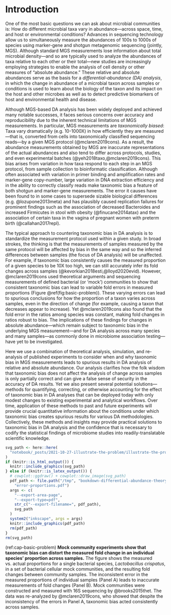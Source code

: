 # Introduction {#introduction}

<!-- First paragraph: DA analysis -->
One of the most basic questions we can ask about microbial communities is: How do different microbial taxa vary in abundance—across space, time, and host or environmental conditions?
Advances in sequencing technology allow us to simultaneously measure the abundances of 100s to 1000s of species using marker-gene and shotgun metagenomic sequencing (jointly, MGS).
Although standard MGS measurements lose information about total microbial density—and so are typically used to analyze the abundances of taxa relative to each other or their total—new studies are increasingly employing strategies to enable the analysis of cell density or other measures of "absolute abundance."
These relative and absolute abundances serve as the basis for a _differential-abundance (DA) analysis_, in which the change in abundance of a microbial taxon across samples or conditions is used to learn about the biology of the taxon and its impact on the host and other microbes as well as to detect predictive biomarkers of host and environmental health and disease.

<!-- P: Taxonomic bias -->
Although MGS-based DA analysis has been widely deployed and achieved many notable successes, it faces serious concerns over accuracy and reproducibility due to the inherent technical limitations of MGS measurements.
In particular, MGS measurements are _taxonomically biased_: Taxa vary dramatically (e.g. 10-1000X) in how efficiently they are measured—that is, converted from cells into taxonomically classified sequencing reads—by a given MGS protocol (@mclaren2019cons).
As a result, the abundance measurements obtained by MGS are inaccurate representations of the actual abundances and also tend to differ across protocols, studies, and even experimental batches (@yeh2018taxo,@mclaren2019cons).
This bias arises from variation in how taxa respond to each step in an MGS protocol, from sample collection to bioinformatic classification.
Although often associated with variation in primer binding and amplification rates and marker-gene copy-number, large variation in DNA extraction efficiency and in the ability to correctly classify reads make taxonomic bias a feature of both shotgun and marker-gene measurements.
The error it causes have been found to in some cases to supersede sizable biological differences (e.g. @lozupone2013meta) and has plausibly caused replication failures for prominent findings such as the association of decreased Bacteroides and increased Firmicutes in stool with obesity (@finucane2014atax) and the association of certain taxa in the vagina of pregnant women with preterm birth (@callahan2017repl).

<!-- Revise below here to outline -->

<!-- P: Taxonomic bias and DA -->

The typical approach to countering taxonomic bias in DA analysis is to standardize the measurement protocol used within a given study.
In broad strokes, the thinking is that the measurements of samples measured by the same protocol will be affected by bias in the same way and so the inferred differences between samples (the focus of DA analysis) will be unaffected.
For example, if taxonomic bias consistently causes the measured proportion of a given species to be 10X too high, we can still accurately infer its fold changes across samples (@kevorkian2018esti,@lloyd2020evid).
However, @mclaren2019cons used theoretical arguments and sequencing measurements of defined bacterial (or 'mock') communities to show that consistent taxonomic bias can lead to variable fold errors in measured proportions (Figure \@ref(fig:basic-problem)).
These varying errors can lead to spurious conclusions for how the proportion of a taxon varies across samples, even in the direction of change (for example, causing a taxon that decreases appear to increase).
Yet @mclaren2019cons also found that the fold error in the ratios among species was constant, making fold changes in ratios robust to bias.
The implications of these findings for changes in absolute abundance---which remain subject to taxonomic bias in the underlying MGS measurement---and for DA analysis across many species and many samples---as commonly done in microbiome association testing---have yet to be investigated.

<!-- P: Objective and summary of the present article -->

Here we use a combination of theoretical analysis, simulation, and re-analysis of published experiments to consider when and why taxonomic bias in MGS measurements leads to spurious results in DA analysis of relative and absolute abundance.
Our analysis clarifies how the folk wisdom that taxonomic bias does not affect the analysis of change across samples is only partially correct and can give a false sense of security in the accuracy of DA results.
Yet we also present several potential solutions---methods for quantifying, correcting, or otherwise accounting for the effect of taxonomic bias in DA analyses that can be deployed today with only modest changes to existing experimental and analytical workflows.
Over time, application of these methods to past and future experiments will provide crucial quantitative information about the conditions under which taxonomic bias creates spurious results for various DA methodologies.
Collectively, these methods and insights may provide practical solutions to taxonomic bias in DA analysis and the confidence that is necessary to codify the statistical findings of microbiome studies into readily-translatable scientific knowledge.

<!-- begin figure -->

```r
svg_path <- here::here(
  "notebook/_posts/2021-10-27-illustrate-the-problem/illustrate-the-problem_files", "figure-html5/brooks_lcrisp_prop_and_fc-1.svg"
)
if (knitr::is_html_output()) {
  knitr::include_graphics(svg_path)
} else if (knitr::is_latex_output()) {
  # cowplot::ggdraw() + cowplot::draw_image(svg_path)
  pdf_path <- file.path("/tmp", "bookdown-differential-abundance-theory",
    "error-proportions.pdf")
  args <- c(
    "--export-area-page", 
    "--export-type=pdf", 
    str_c("--export-filename=", pdf_path),
    svg_path
  )
  system2("inkscape", args = args)
  knitr::include_graphics(pdf_path)
  rm(pdf_path)
}
rm(svg_path)
```

(ref:cap-basic-problem) **Mock community experiments show that taxonomic bias can distort the measured fold change in an individual species' proportion across samples.** The figure shows the measured vs. actual proportions for a single bacterial species, _Lactobacillus crispatus_, in a set of bacterial cellular mock communities, and the resulting fold changes between community samples. The inconsistent error in the measured proportions of individual samples (Panel A) leads to inaccurate measurements of fold changes (Panel B). Mock communities were constructed and measured with 16S sequencing by @brooks2015thet. The data was re-analyzed by @mclaren2019cons, who showed that despite the inconsistency of the errors in Panel A, taxonomic bias acted consistently across samples.

<!-- end figure -->

